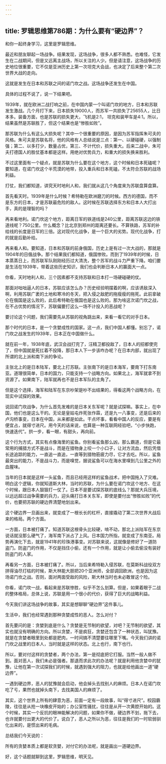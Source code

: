 ```yaml
---
---
---
```

title: 罗辑思维第786期：为什么要有“硬边界”？
---

和你一起终身学习，这里是罗辑思维。

最近和朋友聊起一场战争。结果发现，这场战争，很多人都不熟悉。也难怪，它发生在二战期间，但是又远离主战场，所以关注的人少。但是请注意，这场战争的历史地位很重要，它不仅是亚洲历史上第一次坦克大会战，也决定了后来整个第二次世界大战的走向。

这就是发生在日本和苏联之间的诺门坎之战。这场战争还发生在中国。

具体的过程不说了，说一下结果吧。

1939年，就在欧洲二战打响之前，在中国内蒙一个叫诺门坎的地方，日本和苏联发生激战。几个月打下来，日本损失19000人，而苏军一共损失了25655人，比日本多。装备方面，也是苏联的损失更大，飞机是2:1， 坦克和装甲车是4:1。所以，结果虽然是苏联胜了，但这个结果也是“惨胜如败”。

那苏联为什么有这么大损失呢？其中一个很重要的原因，是因为苏军指挥朱可夫的风格。朱可夫是苏联名将，他的风格有人总结说是三点：第一、以硬碰硬，以强制强；第二、以多打少，数量占优，第三、不计代价，损失重大。后来二战中，朱可夫打德国人的胜仗基本都是这样。用绝对优势兵力，和重大的损失换来胜利。

不过这里面有一个疑点，就是苏联为什么要在这个地方，这个时候和日本死磕呢？要知道，在诺门坎这个半荒漠的地带，投入重兵和日本死磕，不太符合苏联的战场利益。

打仗，我们都知道，讲究天时地利人和，我们就从这几个角度来为苏联盘算盘算。

首先看天时。1939年是什么时候？希特勒在欧洲磨刀的时候。西方的德国，而不是东方的日本，才是苏联最危险的敌人。这时候在苏联选择东方和日本人大打出手，真的是理智的吗？

再来看地利。诺门坎这个地方，距离日军的铁道线是240公里，距离苏联这边的铁道线呢？750公里。什么概念？比北京到郑州的距离还要长。不算铁路，苏军的补给线的长度是日军的三倍。这对现代化战争，是一个巨大的劣势。现代化战争，打的就是后勤补给。

再来看人和。要知道，日本和苏联的前身俄国，历史上是有过一次大战的，那就是1904年的日俄战争。那个结果我们都知道，俄国惨败。而到了1939年的时候，日本蒸蒸日上，而苏联军队刚刚经历过大清洗，整个苏军的战斗力严重下降。咱们要是生活在1939年，带着这些历史知识，我们也会判断日本人的赢面大一点。

你看，天时地利人和，三个因素都不支持苏联和日本打一场硬碰硬的仗。

那面对咄咄逼人的日本，苏联应该怎么办？历史经验明摆着的啊，应该诱敌深入啊，利用苏联广袤的土地和寒冷的冬天，把入侵之敌肥的拖瘦瘦的拖死。此前拿破仑在俄国是这么败的，此后希特勒在俄国也是这么败的。那为啥这次诺门坎之战，在不占优势的情况下，苏联偏要打这么一场不计投入的恶战呢？

要讨论这个问题，我们需要先从苏联的视角跳出来，来看一看它的对手日本。

那个时代的日本，是一个贪婪成性的国家。这一点，我们中国人都懂。别忘了，诺门坎之战发生的1939年，日本正在中国做什么。

就在前一年，1938年底，武汉会战打完了，汪精卫都投敌了，日本人的招都使完了，但中国就是死扛着不投降，那日本人下一步该咋办呢？在日本内部，就出现了所谓的北上派和南下派的争论。

主张北上的是日本陆军，要北上打苏联。主张南下的是日本海军，要南下打东南亚。道理很简单，日本的国力，只能支持一个战略方向。如果北上，海军就拿不到资源了。如果南下，陆军就再也不是日本军队的主角了。

但是这个选择，海军和陆军在东京吵架是吵不出结果的，得看这两个战略方向，在现实中试探的效果。

说回诺门坎战争，为什么首先发难的是日本关东军呢？就是试探嘛。事实上，在中国，他们也是这么干的。无论是皇姑屯炸死张作霖，还是九一八事变，还是后来的卢沟桥事变，日本在中国，从来都是如此。干点坏事，看看中国人的反应，要是有便宜占，就得寸进尺。用今天的话来说，也算是一种互联网经验吧，“小步快跑，快速迭代”。拱一步，看一眼，有甜头，再向前。

这个行为方式，其实有点像海里的鲨鱼。你别看鲨鱼那么凶，那么霸道，但是它最常用的捕猎方式不是战斗，而是在猎物身上咬一个小口子，让对方流血，然后凭借长途追踪的能力，一直追一直追，一直等到猎物筋疲力尽，它才去吃。所以，鲨鱼最突出的能力，不是战斗力，而是嗅觉，据说鲨鱼可以在海水里嗅到几公里之外的血腥味。

当年的日本就是这样一头鲨鱼，而且已经用这样的鲨鱼战术，把中国拖入了灾难。明白这个逻辑，你就知道斯大林，当时的苏联，为什么要在诺门坎这个地方、在这个时候，跟日本人狠狠打一仗了。日本不是要试探苏联的底线么？那就大兵压境，以远远超过战争需要的兵力，迎头痛打日本关东军，即使是要付出“惨胜如败”的代价，也要把苏联的硬边界清楚地划出来。

这个硬边界一旦画出来，就变成了一根长长的杠杆，直接撬动了第二次世界大战后来的格局。两个方面。

一方面，日本被打痛了。知道苏联这根骨头比较硬，啃不动，那北上派陆军在东京说话就没那么硬气了，海军南下派占了上风。日本国力所指，就变成了东南亚。局势再演化下去，就是1941年的珍珠港事变。对苏联来说，这就像是修好了一道防盗门。防盗门的作用，不仅是挡住小偷，还有一个作用，就是让小偷去偷没有装好防盗门的人家。

再看另一方面，日本被打痛了。所以，当后来希特勒入侵苏联，在莫斯科战役双方拼得油尽灯枯的时候，斯大林能大胆把20个亚洲师，全部调回欧洲，也是因为这场诺门坎之战。否则，面对两面受敌的风险，斯大林当时也未必敢冒这个险。

你看，诺门坎一战，看起来是苏联惨胜，似乎不怎么划算。但是，如果着眼于二战的整体格局，总体上说，苏联是用一个很小的代价，获得了巨大的战略利益。

今天我们讲这场战争的故事，其实是想聊聊“硬边界”这件事儿。

生活中，我们也经常遇到那种贪婪成性的恶人。怎么对付？

首先要问的是：贪婪到底是什么？贪婪是无节制的欲望，对吧？无节制的欲望，其实也就没有明确的方向。所以贪婪，不是疯狂，贪婪还包含了一种状态，叫犹豫。就是在贪婪者眼里到处都是肥肉，一时间搞不清楚要往哪里下嘴。今天我们讲的诺门坎之战里的日本人，当时就是这样的状态。北上也行，南下也行。

所以，要对付这样的贪婪者，两个办法，第一是彻底把它打服。当然一般人做不到。面对恶人，我们未必是强者。那退而求此次的办法呢？就是利用他贪婪中的犹豫，让他在第一次试探我们的时候，就遇到强大的阻力，也就是给他画出一道“硬边界”。

一遇到硬边界，恶人的犹豫就会启动，他会掉头去找别人的麻烦。日本人在诺门坎吃了亏，果然也就掉头南下，去找美国人的麻烦了。

其实，这个世界上所有的肆意为恶，前面一定有一段故事，叫“得寸进尺”。校园霸陵，往往是从抢一块橡皮开始的；办公室性骚扰，往往是从开一次黄腔开始的。这个时候，其实一个反抗的眼神能解决的问题，如果你不做，硬边界不划，拖下去，也许就要付出更大的代价了。说白了，恶人之所以为恶，往往是我们的一时软弱驯化出来的，是惯出来的毛病。

总结我们今天说的：

所有的贪婪本质上都是软贪婪，对付它的办法呢，就是画出一道硬边界。

好，这个话题就聊到这里，罗辑思维，明天见。

